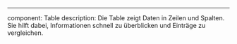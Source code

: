---
component: Table
description:
  Die Table zeigt Daten in Zeilen und Spalten. Sie hilft dabei, Informationen schnell zu überblicken und Einträge zu vergleichen.

<LiveCodeEditor editorDisabled zoom={0.6} />
